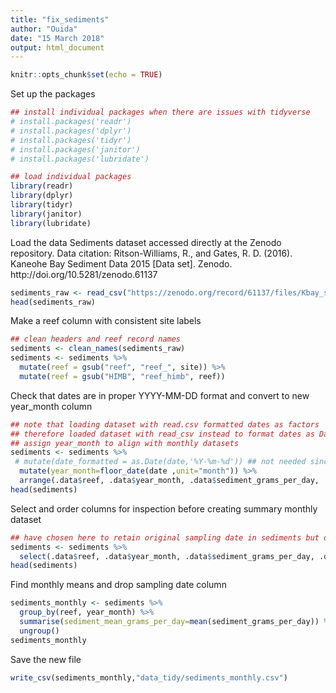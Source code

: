 ```yaml
---
title: "fix_sediments"
author: "Ouida"
date: "15 March 2018"
output: html_document
---
```


```r
knitr::opts_chunk$set(echo = TRUE)
```
Set up the packages
```r
## install individual packages when there are issues with tidyverse
# install.packages('readr')
# install.packages('dplyr')
# install.packages('tidyr')
# install.packages('janitor')
# install.packages('lubridate')

## load individual packages
library(readr)
library(dplyr)
library(tidyr)
library(janitor)
library(lubridate)
```
Load the data
Sediments dataset accessed directly at the Zenodo repository. Data citation:
Ritson-Williams, R., and Gates, R. D. (2016). Kaneohe Bay Sediment Data 2015 [Data set]. Zenodo. http://doi.org/10.5281/zenodo.61137

```r
sediments_raw <- read_csv("https://zenodo.org/record/61137/files/Kbay_sediment_2015.csv")
head(sediments_raw)
```

Make a reef column with consistent site labels
```r
## clean headers and reef record names
sediments <- clean_names(sediments_raw)
sediments <- sediments %>%
  mutate(reef = gsub("reef", "reef_", site)) %>%
  mutate(reef = gsub("HIMB", "reef_himb", reef))
```

Check that dates are in proper YYYY-MM-DD format and convert to new year_month column
```r
## note that loading dataset with read.csv formatted dates as factors
## therefore loaded dataset with read_csv instead to format dates as Date
## assign year_month to align with monthly datasets
sediments <- sediments %>%  
 # mutate(date_formatted = as.Date(date,'%Y-%m-%d')) ## not needed since dates are in ISO 8601 format already
  mutate(year_month=floor_date(date ,unit="month")) %>%
  arrange(.data$reef, .data$year_month, .data$sediment_grams_per_day, .data$date)
head(sediments)
```

Select and order columns for inspection before creating summary monthly dataset
```r
## have chosen here to retain original sampling date in sediments but drop from monthly summary
sediments <- sediments %>%
  select(.data$reef, .data$year_month, .data$sediment_grams_per_day, .data$date)
head(sediments)
```

Find monthly means and drop sampling date column
```r
sediments_monthly <- sediments %>% 
  group_by(reef, year_month) %>%
  summarise(sediment_mean_grams_per_day=mean(sediment_grams_per_day)) %>% 
  ungroup() 
sediments_monthly
```

Save the new file
```r
write_csv(sediments_monthly,"data_tidy/sediments_monthly.csv")
```
